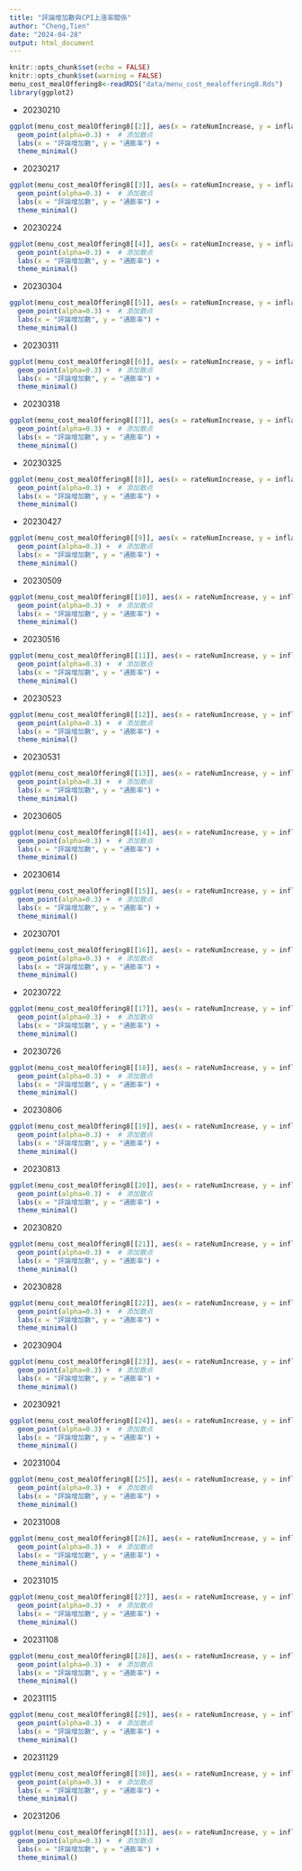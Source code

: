 ```yaml
---
title: "評論增加數與CPI上漲率關係"
author: "Cheng,Tien"
date: "2024-04-28"
output: html_document
---
```


```r
knitr::opts_chunk$set(echo = FALSE)
knitr::opts_chunk$set(warning = FALSE)
menu_cost_mealOffering8<-readRDS("data/menu_cost_mealoffering8.Rds")
library(ggplot2)
```


- 20230210
```r
ggplot(menu_cost_mealOffering8[[2]], aes(x = rateNumIncrease, y = inflation)) +
  geom_point(alpha=0.3) +  # 添加散点
  labs(x = "評論增加數", y = "通膨率") +
  theme_minimal()  

```

- 20230217
```r
ggplot(menu_cost_mealOffering8[[3]], aes(x = rateNumIncrease, y = inflation)) +
  geom_point(alpha=0.3) +  # 添加散点
  labs(x = "評論增加數", y = "通膨率") +
  theme_minimal()  

```

- 20230224
```r
ggplot(menu_cost_mealOffering8[[4]], aes(x = rateNumIncrease, y = inflation)) +
  geom_point(alpha=0.3) +  # 添加散点
  labs(x = "評論增加數", y = "通膨率") +
  theme_minimal()  

```

- 20230304
```r
ggplot(menu_cost_mealOffering8[[5]], aes(x = rateNumIncrease, y = inflation)) +
  geom_point(alpha=0.3) +  # 添加散点
  labs(x = "評論增加數", y = "通膨率") +
  theme_minimal()  

```

- 20230311
```r
ggplot(menu_cost_mealOffering8[[6]], aes(x = rateNumIncrease, y = inflation)) +
  geom_point(alpha=0.3) +  # 添加散点
  labs(x = "評論增加數", y = "通膨率") +
  theme_minimal()  

```

- 20230318
```r
ggplot(menu_cost_mealOffering8[[7]], aes(x = rateNumIncrease, y = inflation)) +
  geom_point(alpha=0.3) +  # 添加散点
  labs(x = "評論增加數", y = "通膨率") +
  theme_minimal()  

```

- 20230325
```r
ggplot(menu_cost_mealOffering8[[8]], aes(x = rateNumIncrease, y = inflation)) +
  geom_point(alpha=0.3) +  # 添加散点
  labs(x = "評論增加數", y = "通膨率") +
  theme_minimal()  

```

- 20230427
```r
ggplot(menu_cost_mealOffering8[[9]], aes(x = rateNumIncrease, y = inflation)) +
  geom_point(alpha=0.3) +  # 添加散点
  labs(x = "評論增加數", y = "通膨率") +
  theme_minimal()  

```

- 20230509
```r
ggplot(menu_cost_mealOffering8[[10]], aes(x = rateNumIncrease, y = inflation)) +
  geom_point(alpha=0.3) +  # 添加散点
  labs(x = "評論增加數", y = "通膨率") +
  theme_minimal()  

```

- 20230516
```r
ggplot(menu_cost_mealOffering8[[11]], aes(x = rateNumIncrease, y = inflation))+
  geom_point(alpha=0.3) +  # 添加散点
  labs(x = "評論增加數", y = "通膨率") +
  theme_minimal()  

```

- 20230523
```r
ggplot(menu_cost_mealOffering8[[12]], aes(x = rateNumIncrease, y = inflation))+
  geom_point(alpha=0.3) +  # 添加散点
  labs(x = "評論增加數", y = "通膨率") +
  theme_minimal()  

```

- 20230531
```r
ggplot(menu_cost_mealOffering8[[13]], aes(x = rateNumIncrease, y = inflation))+
  geom_point(alpha=0.3) +  # 添加散点
  labs(x = "評論增加數", y = "通膨率") +
  theme_minimal()  

```

- 20230605
```r
ggplot(menu_cost_mealOffering8[[14]], aes(x = rateNumIncrease, y = inflation))+
  geom_point(alpha=0.3) +  # 添加散点
  labs(x = "評論增加數", y = "通膨率") +
  theme_minimal()  

```

- 20230614
```r
ggplot(menu_cost_mealOffering8[[15]], aes(x = rateNumIncrease, y = inflation))+
  geom_point(alpha=0.3) +  # 添加散点
  labs(x = "評論增加數", y = "通膨率") +
  theme_minimal()  

```

- 20230701
```r
ggplot(menu_cost_mealOffering8[[16]], aes(x = rateNumIncrease, y = inflation))+
  geom_point(alpha=0.3) +  # 添加散点
  labs(x = "評論增加數", y = "通膨率") +
  theme_minimal()  

```

- 20230722
```r
ggplot(menu_cost_mealOffering8[[17]], aes(x = rateNumIncrease, y = inflation)) +
  geom_point(alpha=0.3) +  # 添加散点
  labs(x = "評論增加數", y = "通膨率") +
  theme_minimal()  

```

- 20230726
```r
ggplot(menu_cost_mealOffering8[[18]], aes(x = rateNumIncrease, y = inflation))+
  geom_point(alpha=0.3) +  # 添加散点
  labs(x = "評論增加數", y = "通膨率") +
  theme_minimal()  

```

- 20230806
```r
ggplot(menu_cost_mealOffering8[[19]], aes(x = rateNumIncrease, y = inflation))+
  geom_point(alpha=0.3) +  # 添加散点
  labs(x = "評論增加數", y = "通膨率") +
  theme_minimal()  

```

- 20230813
```r
ggplot(menu_cost_mealOffering8[[20]], aes(x = rateNumIncrease, y = inflation)) +
  geom_point(alpha=0.3) +  # 添加散点
  labs(x = "評論增加數", y = "通膨率") +
  theme_minimal()  

```


- 20230820
```r
ggplot(menu_cost_mealOffering8[[21]], aes(x = rateNumIncrease, y = inflation))+
  geom_point(alpha=0.3) +  # 添加散点
  labs(x = "評論增加數", y = "通膨率") +
  theme_minimal()  

```

- 20230828
```r
ggplot(menu_cost_mealOffering8[[22]], aes(x = rateNumIncrease, y = inflation))+
  geom_point(alpha=0.3) +  # 添加散点
  labs(x = "評論增加數", y = "通膨率") +
  theme_minimal()  

```

- 20230904
```r
ggplot(menu_cost_mealOffering8[[23]], aes(x = rateNumIncrease, y = inflation))+
  geom_point(alpha=0.3) +  # 添加散点
  labs(x = "評論增加數", y = "通膨率") +
  theme_minimal()  

```

- 20230921
```r
ggplot(menu_cost_mealOffering8[[24]], aes(x = rateNumIncrease, y = inflation))+
  geom_point(alpha=0.3) +  # 添加散点
  labs(x = "評論增加數", y = "通膨率") +
  theme_minimal()  

```

- 20231004
```r
ggplot(menu_cost_mealOffering8[[25]], aes(x = rateNumIncrease, y = inflation))+
  geom_point(alpha=0.3) +  # 添加散点
  labs(x = "評論增加數", y = "通膨率") +
  theme_minimal()  

```

- 20231008
```r
ggplot(menu_cost_mealOffering8[[26]], aes(x = rateNumIncrease, y = inflation))+
  geom_point(alpha=0.3) +  # 添加散点
  labs(x = "評論增加數", y = "通膨率") +
  theme_minimal()  

```

- 20231015
```r
ggplot(menu_cost_mealOffering8[[27]], aes(x = rateNumIncrease, y = inflation)) +
  geom_point(alpha=0.3) +  # 添加散点
  labs(x = "評論增加數", y = "通膨率") +
  theme_minimal()  

```

- 20231108
```r
ggplot(menu_cost_mealOffering8[[28]], aes(x = rateNumIncrease, y = inflation)) +
  geom_point(alpha=0.3) +  # 添加散点
  labs(x = "評論增加數", y = "通膨率") +
  theme_minimal()  

```

- 20231115
```r
ggplot(menu_cost_mealOffering8[[29]], aes(x = rateNumIncrease, y = inflation)) +
  geom_point(alpha=0.3) +  # 添加散点
  labs(x = "評論增加數", y = "通膨率") +
  theme_minimal()  

```

- 20231129
```r
ggplot(menu_cost_mealOffering8[[30]], aes(x = rateNumIncrease, y = inflation))+
  geom_point(alpha=0.3) +  # 添加散点
  labs(x = "評論增加數", y = "通膨率") +
  theme_minimal()  

```

- 20231206
```r
ggplot(menu_cost_mealOffering8[[31]], aes(x = rateNumIncrease, y = inflation)) +
  geom_point(alpha=0.3) +  # 添加散点
  labs(x = "評論增加數", y = "通膨率") +
  theme_minimal()  

```

